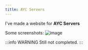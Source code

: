 ```yaml
---
title: AYC Servers
---
```


I've made a website for **AYC Servers**

Some screenshots:
![image](https://user-images.githubusercontent.com/93576144/219017052-2efee9fe-7b89-4a58-9927-bc2c33569814.png)


:::info WARNING
Still not completed.
:::
